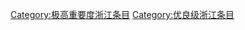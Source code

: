 {{Articles by Quality and Importance|project=浙江|template=浙江专题|_bottom=true|articleonly=true|dispzero=no|linkstyle=}}
[[Category:极高重要度浙江条目|Category:极高重要度浙江条目]]
[[Category:优良级浙江条目|Category:优良级浙江条目]]